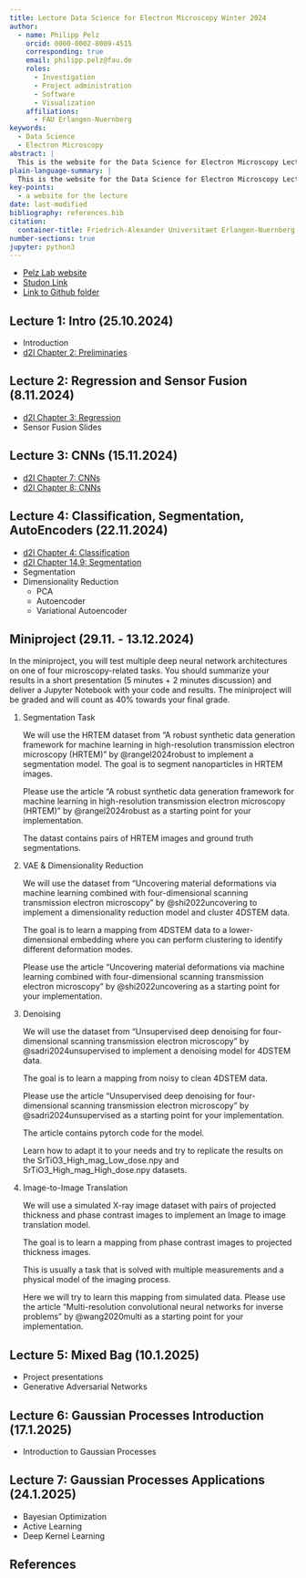 ```yaml
---
title: Lecture Data Science for Electron Microscopy Winter 2024 
author:
  - name: Philipp Pelz
    orcid: 0000-0002-8009-4515
    corresponding: true
    email: philipp.pelz@fau.de
    roles:
      - Investigation
      - Project administration
      - Software
      - Visualization
    affiliations:
      - FAU Erlangen-Nuernberg
keywords:
  - Data Science
  - Electron Microscopy
abstract: |
  This is the website for the Data Science for Electron Microscopy Lecture
plain-language-summary: |
  This is the website for the Data Science for Electron Microscopy Lecture
key-points:
  - a website for the lecture
date: last-modified
bibliography: references.bib
citation:
  container-title: Friedrich-Alexander Universitaet Erlangen-Nuernberg
number-sections: true
jupyter: python3
---
```

- [Pelz Lab website](https://pelzlab.science)
- [Studon Link](https://www.studon.fau.de/campo/course/421992)
- [Link to Github folder](https://github.com/ECLIPSE-Lab/DataScienceForElectronMicroscopy)





## Lecture 1: Intro (25.10.2024)
<!-- @marrero2019 -->
- Introduction 
- [d2l Chapter 2: Preliminaries](https://d2l.ai/chapter_preliminaries/index.html)

## Lecture 2: Regression and Sensor Fusion (8.11.2024) {#sec-lecture2}

- [d2l Chapter 3: Regression](https://d2l.ai/chapter_linear-regression/index.html)
- Sensor Fusion Slides

## Lecture 3: CNNs (15.11.2024) {#sec-lecture3}

- [d2l Chapter 7: CNNs](https://d2l.ai/chapter_convolutional-neural-networks/index.html)
- [d2l Chapter 8: CNNs](https://d2l.ai/chapter_convolutional-modern/index.html)

## Lecture 4: Classification, Segmentation, AutoEncoders (22.11.2024) {#sec-lecture4}

- [d2l Chapter 4: Classification](https://d2l.ai/chapter_linear-classification/index.html)
- [d2l Chapter 14.9: Segmentation](https://d2l.ai/chapter_computer-vision/semantic-segmentation-and-dataset.html)
- Segmentation
- Dimensionality Reduction
  - PCA
  - Autoencoder
  - Variational Autoencoder

## Miniproject (29.11. - 13.12.2024) {#sec-lecture5}

In the miniproject, you will test multiple deep neural network architectures on one of four microscopy-related tasks.
You should summarize your results in a short presentation (5 minutes + 2 minutes discussion) and deliver a Jupyter Notebook with your code and results.
The miniproject will be graded and will count as 40% towards your final grade.

1. Segmentation Task

    We will use the HRTEM dataset from "A robust synthetic data generation framework for machine learning in high-resolution transmission electron microscopy (HRTEM)" by @rangel2024robust to implement a segmentation model.
    The goal is to segment nanoparticles in HRTEM images.

    Please use the article  "A robust synthetic data generation framework for machine learning in high-resolution transmission electron microscopy (HRTEM)" by @rangel2024robust as a starting point for your implementation.

    The datast contains pairs of HRTEM images and ground truth segmentations. 

2. VAE & Dimensionality Reduction

    We will use the dataset from "Uncovering material deformations via machine learning combined with four-dimensional scanning transmission electron microscopy" by @shi2022uncovering to implement a dimensionality reduction model and cluster 4DSTEM data.

    The goal is to learn a mapping from 4DSTEM data to a lower-dimensional embedding where you can perform clustering to identify different deformation modes.

    Please use the article  "Uncovering material deformations via machine learning combined with four-dimensional scanning transmission electron microscopy" by @shi2022uncovering as a starting point for your implementation.    

3. Denoising

    We will use the dataset from "Unsupervised deep denoising for four-dimensional scanning transmission electron microscopy" by @sadri2024unsupervised to implement a denoising model for 4DSTEM data. 
    
    The goal is to learn a mapping from noisy to clean 4DSTEM data.

    Please use the article  "Unsupervised deep denoising for four-dimensional scanning transmission electron microscopy" by @sadri2024unsupervised as a starting point for your implementation.

    The article contains pytorch code for the model. 
    
    Learn how to adapt it to your needs and try to replicate the results on the SrTiO3_High_mag_Low_dose.npy and SrTiO3_High_mag_High_dose.npy datasets.

4. Image-to-Image Translation

    We will use a simulated X-ray image dataset with pairs of projected thickness and phase contrast images to implement an Image to image translation model. 
    
    The goal is to learn a mapping from phase contrast images to projected thickness images. 
    
    This is usually a task that is solved with multiple measurements and a physical model of the imaging process. 
    
    Here we will try to learn this mapping from simulated data. 
    Please use the article "Multi-resolution convolutional neural networks for inverse problems" by @wang2020multi as a starting point for your implementation.

## Lecture 5: Mixed Bag (10.1.2025)  {#sec-lecture6}

- Project presentations
- Generative Adversarial Networks

## Lecture 6: Gaussian Processes Introduction (17.1.2025) {#sec-lecture7}

- Introduction to Gaussian Processes  

## Lecture 7: Gaussian Processes Applications (24.1.2025) {#sec-lecture8}

- Bayesian Optimization
- Active Learning
- Deep Kernel Learning

## References {.unnumbered}

::: {#refs}
:::